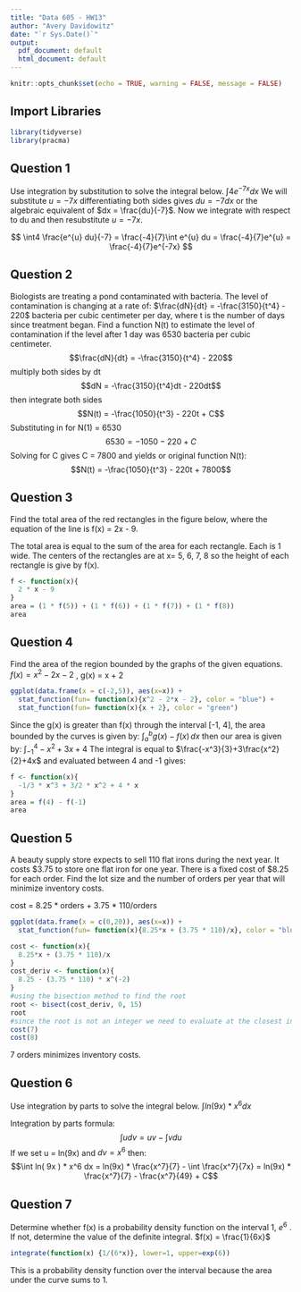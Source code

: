 ```yaml
---
title: "Data 605 - HW13"
author: "Avery Davidowitz"
date: "`r Sys.Date()`"
output:
  pdf_document: default
  html_document: default
---
```


```r
knitr::opts_chunk$set(echo = TRUE, warning = FALSE, message = FALSE)
```

## Import Libraries
```r
library(tidyverse)
library(pracma)
```


## Question 1
Use integration by substitution to solve the integral below.
$\int 4  e^{-7x} dx$
We will substitute $u = -7x$ differentiating both sides gives $du = -7 dx$ or the algebraic equivalent of $dx = \frac{du}{-7}$. Now we integrate with respect to du and then resubstitute $u = -7x$.

$$
\int4   \frac{e^{u} du}{-7} = \frac{-4}{7}\int e^{u} du = \frac{-4}{7}e^{u} = \frac{-4}{7}e^{-7x}
$$


## Question 2
Biologists are treating a pond contaminated with bacteria. The level of contamination is changing at a rate of:
$\frac{dN}{dt} = -\frac{3150}{t^4} - 220$
bacteria per cubic centimeter per day, where t is the number of days since treatment began. Find a
function N(t) to estimate the level of contamination if the level after 1 day was 6530 bacteria per cubic centimeter.
$$\frac{dN}{dt} = -\frac{3150}{t^4} - 220$$ multiply both sides by dt
$$dN = -\frac{3150}{t^4}dt - 220dt$$ then integrate both sides
$$N(t) = -\frac{1050}{t^3} - 220t + C$$ Substituting in for N(1) = 6530
$$6530 = -1050 - 220 + C$$ Solving for C gives C = 7800 and yields or original function N(t):
$$N(t) = -\frac{1050}{t^3} - 220t + 7800$$

## Question 3
Find the total area of the red rectangles in the figure below, where the equation of the line is f(x) = 2x - 9.

The total area is equal to the sum of the area for each rectangle. Each is 1 wide.
The centers of the rectangles are at x= 5, 6, 7, 8 so the height of each rectangle is give by f(x).

```r
f <- function(x){
  2 * x - 9
}
area = (1 * f(5)) + (1 * f(6)) + (1 * f(7)) + (1 * f(8))
area
```

## Question 4
Find the area of the region bounded by the graphs of the given equations.
$f(x) = x^2 - 2x - 2$ , g(x) = x + 2
```r
ggplot(data.frame(x = c(-2,5)), aes(x=x)) +
  stat_function(fun= function(x){x^2 - 2*x - 2}, color = "blue") +
  stat_function(fun= function(x){x + 2}, color = "green")
```
Since the g(x) is greater than f(x) through the interval [-1, 4], the area bounded by the curves is given by:
$\int_{a}^{b} g(x)-f(x) \,dx$ then our area is given by: $\int_{-1}^{4}-x^2 + 3x + 4$
The integral is equal to $\frac{-x^3}{3}+3\frac{x^2}{2}+4x$ and evaluated between 4 and -1 gives:
```r
f <- function(x){
  -1/3 * x^3 + 3/2 * x^2 + 4 * x
}
area = f(4) - f(-1)
area
```

## Question 5
A beauty supply store expects to sell 110 flat irons during the next year. It costs $3.75 to store one flat iron for one year.
There is a fixed cost of $8.25 for each order. Find the lot size and the number of orders per year that will minimize
inventory costs.

cost = 8.25 * orders + 3.75 * 110/orders
```r
ggplot(data.frame(x = c(0,20)), aes(x=x)) +
  stat_function(fun= function(x){8.25*x + (3.75 * 110)/x}, color = "blue")

cost <- function(x){
  8.25*x + (3.75 * 110)/x
}
cost_deriv <- function(x){
  8.25 - (3.75 * 110) * x^(-2)
}
#using the bisection method to find the root
root <- bisect(cost_deriv, 0, 15)
root
#since the root is not an integer we need to evaluate at the closest integer and choose the lower cost
cost(7)
cost(8)
```
7 orders minimizes inventory costs.

## Question 6
Use integration by parts to solve the integral below.
$\int ln( 9x ) * x^6 dx$

Integration by parts formula:
$$\int u dv = uv - \int vdu$$
If we set u = ln(9x) and $dv = x^6$ then:
$$\int ln( 9x ) * x^6 dx = ln(9x) * \frac{x^7}{7} - \int \frac{x^7}{7x} = ln(9x) * \frac{x^7}{7} - \frac{x^7}{49} + C$$

## Question 7
Determine whether f(x) is a probability density function on the interval 1, $e^6$ . If not, determine the value of the
definite integral.
$f(x) = \frac{1}{6x}$

```r
integrate(function(x) {1/(6*x)}, lower=1, upper=exp(6))
```
This is a probability density function over the interval because the area under the curve sums to 1.


